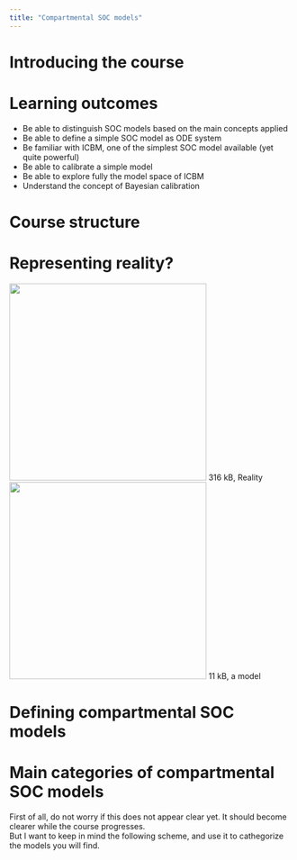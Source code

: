 ```yaml
---
title: "Compartmental SOC models"
---
```


# Introducing the course

# Learning outcomes
 
 * Be able to distinguish SOC models based on the main concepts applied
 * Be able to define a simple SOC model as ODE system
 * Be familiar with ICBM, one of the simplest SOC model available (yet quite powerful)
 * Be able to calibrate a simple model
 * Be able to explore fully the model space of ICBM
 * Understand the concept of Bayesian calibration

# Course structure

# Representing reality?

<div class="columns-2">
  <div class="centered">
  ![](./figures/me.jpg){height=350}
  316 kB, Reality
  </div>

<div class="centered">
  ![](./figures/me_model.jpg){height=350}
  11 kB, a model
  </div>
</div>


# Defining compartmental SOC models


# Main categories of compartmental SOC models
First of all, do not worry if this does not appear clear yet. It should become clearer while the course progresses.  
But I want to keep in mind the following scheme, and use it to cathegorize the models you will find.